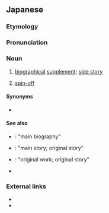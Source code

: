 ==Japanese==
{{ja-kanjitab|がい|でん|yomi=o}}

===Etymology===
{{rfe|ja}}

===Pronunciation===
{{ja-pron|がいでん|y=o}}

===Noun===
{{ja-noun|がいでん}}

# [[biographical]] [[supplement]]; [[side story]]
# {{lb|ja|anime|manga}} [[spin-off]]
#: {{ja-usex|『とある科学の超電磁砲』は『とある魔術の禁書目録』の'''外伝'''である。|『^とある ^かがく の ^レールガン』 は 『^とある ^まじゅつ の ^インデックス』 の '''がいでん''' である。|''{{w|A Certain Scientific Railgun}}'' is a '''spin-off''' of ''{{w|A Certain Magical Index}}''.}}

====Synonyms====
* {{sense|spin-off}} {{ja-r|スピンオフ}}

====See also====
* {{ja-r|本伝|ほんでん}}: "main biography"
* {{ja-r|本編|ほんぺん}}: "main story; original story"
* {{ja-r|原作|げんさく}}: "original work; original story"
* {{ja-r|番外編|ばんがいへん}}

===External links===
* {{pedia|lang=ja}}
* {{pedia|Gaiden}}